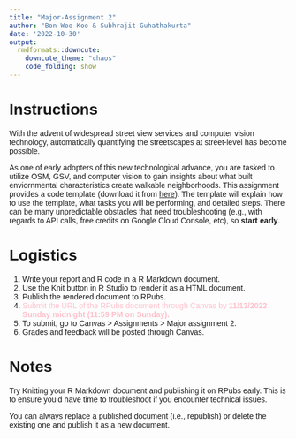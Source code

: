 ```yaml
---
title: "Major-Assignment 2"
author: "Bon Woo Koo & Subhrajit Guhathakurta"
date: '2022-10-30'
output:
  rmdformats::downcute:
    downcute_theme: "chaos"
    code_folding: show
---
```


<style type="text/css">
  body{
  font-family: Arial;
  }
</style>

# Instructions

With the advent of widespread street view services and computer vision technology, automatically quantifying the streetscapes at street-level has become possible. 

As one of early adopters of this new technological advance, you are tasked to utilize OSM, GSV, and computer vision to gain insights about what built enviornmental characteristics create walkable neighborhoods. This assignment provides a code template (download it from [here](https://bonwookoo.github.io/UrbanAnalytics2022/Assignment/major_2/major_assignment_2_template.Rmd)). The template will explain how to use the template, what tasks you will be performing, and detailed steps. There can be many unpredictable obstacles that need troubleshooting (e.g., with regards to API calls, free credits on Google Cloud Console, etc), so **start early**.

# Logistics
1. Write your report and R code in a R Markdown document. 
2. Use the Knit button in R Studio to render it as a HTML document.
3. Publish the rendered document to RPubs.
4. <font color="pink">Submit the URL of the RPubs document through Canvas by **11/13/2022 Sunday midnight (11:59 PM on Sunday).** </font>
5. To submit, go to Canvas > Assignments > Major assignment 2.
6. Grades and feedback will be posted through Canvas.



    
# Notes
Try Knitting your R Markdown document and publishing it on RPubs early. This is to ensure you'd have time to troubleshoot if you encounter technical issues.

You can always replace a published document (i.e., republish) or delete the existing one and publish it as a new document. 